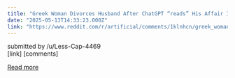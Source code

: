 ```yaml
---
title: "Greek Woman Divorces Husband After ChatGPT “reads” His Affair In Her Coffee Cup"
date: "2025-05-13T14:33:23.000Z"
link: "https://www.reddit.com/r/artificial/comments/1klnhcn/greek_woman_divorces_husband_after_chatgpt_reads/"
---
```


submitted by    /u/Less-Cap-4469  
 [link]   [comments]

[Read more](https://www.reddit.com/r/artificial/comments/1klnhcn/greek_woman_divorces_husband_after_chatgpt_reads/)
